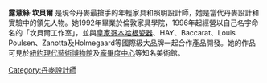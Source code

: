 {{Infobox person
| name          = 露薏絲·坎貝爾
| image         = 
| alt           = 
| caption       = 
| birth_name    = 
| birth_date    = {{Birth year and age|1970|}}
| birth_place   = [[哥本哈根|哥本哈根]]
| death_date    = 
| death_place   = 
| nationality   = 丹麥
| other_names   = 
| parents       = 
| children      = 
| relatives     =
| spouse        = 
| occupation    = [[設計師|設計師]]
| years_active  = 
| known_for     = 
| notable_works = 
| awards        = [[IF產品設計獎|IF產品設計獎]]
}}

'''露薏絲·坎貝爾'''{{BD|1970年|||}} 是現今丹麥最搶手的年輕家具和照明設計師，她是當代丹麥設計和實驗中的領先人物。她1992年畢業於倫敦家具學院，1996年起經營以自己名字命名的「坎貝爾工作室」，並與[[皇家哥本哈根瓷器|皇家哥本哈根瓷器]]、HAY、Baccarat、Louis Poulsen、Zanotta及Holmegaard等國際級大品牌一起合作產品開發。她的作品可見於[[紐約現代藝術博物館|紐約現代藝術博物館]]及[[龐畢度中心|龐畢度中心]]等知名美術館。

[[Category:丹麥設計師|Category:丹麥設計師]]